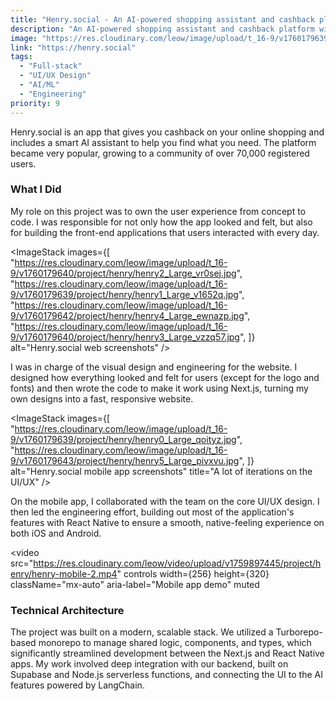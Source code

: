 ```yaml
---
title: "Henry.social - An AI-powered shopping assistant and cashback platform"
description: "An AI-powered shopping assistant and cashback platform with over 70,000 users, built with Next.js, React Native, and Supabase."
image: "https://res.cloudinary.com/leow/image/upload/t_16-9/v1760179639/project/henry/henry1_Large_v1652q.jpg"
link: "https://henry.social"
tags:
  - "Full-stack"
  - "UI/UX Design"
  - "AI/ML"
  - "Engineering"
priority: 9
---
```



Henry.social is an app that gives you cashback on your online shopping and includes a smart AI assistant to help you find what you need. The platform became very popular, growing to a community of over 70,000 registered users.

### What I Did

My role on this project was to own the user experience from concept to code. I was responsible for not only how the app looked and felt, but also for building the front-end applications that users interacted with every day.

<ImageStack
  images={[
    "https://res.cloudinary.com/leow/image/upload/t_16-9/v1760179640/project/henry/henry2_Large_vr0sej.jpg",
    "https://res.cloudinary.com/leow/image/upload/t_16-9/v1760179639/project/henry/henry1_Large_v1652q.jpg",
    "https://res.cloudinary.com/leow/image/upload/t_16-9/v1760179642/project/henry/henry4_Large_ewnazp.jpg",
    "https://res.cloudinary.com/leow/image/upload/t_16-9/v1760179640/project/henry/henry3_Large_vzzq57.jpg",
  ]}
  alt="Henry.social web screenshots"
/>

I was in charge of the visual design and engineering for the website. I designed how everything looked and felt for users (except for the logo and fonts) and then wrote the code to make it work using Next.js, turning my own designs into a fast, responsive website.

<ImageStack
  images={[
    "https://res.cloudinary.com/leow/image/upload/t_16-9/v1760179639/project/henry/henry0_Large_qoityz.jpg",
    "https://res.cloudinary.com/leow/image/upload/t_16-9/v1760179643/project/henry/henry5_Large_pivxvu.jpg",
  ]}
  alt="Henry.social mobile app screenshots"
  title="A lot of iterations on the UI/UX"
/>

On the mobile app, I collaborated with the team on the core UI/UX design. I then led the engineering effort, building out most of the application's features with React Native to ensure a smooth, native-feeling experience on both iOS and Android.

<video
  src="https://res.cloudinary.com/leow/video/upload/v1759897445/project/henry/henry-mobile-2.mp4"
  controls
  width={256}
  height={320}
  className="mx-auto"
  aria-label="Mobile app demo"
  muted
></video>

### Technical Architecture

The project was built on a modern, scalable stack. We utilized a Turborepo-based monorepo to manage shared logic, components, and types, which significantly streamlined development between the Next.js and React Native apps. My work involved deep integration with our backend, built on Supabase and Node.js serverless functions, and connecting the UI to the AI features powered by LangChain.
